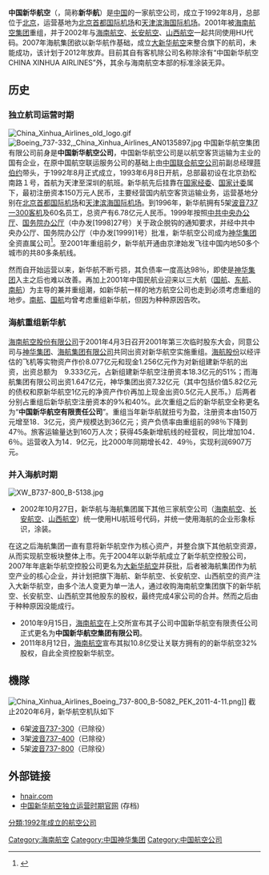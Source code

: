 {{Infobox airline
| airline = 中国新华航空<br>China Xinhua Airlines
| logo =China_Xinhua_Airlines_logo.png
| logo_size = 
| fleet_size = 
| destinations = 
| IATA = <s>XW<s>
| ICAO = <s>CXH<s>	
| callsign = <s>XINHUA<s>
| company_name =中国新华航空集团有限公司
| founded =1992年8月
| headquarters = [[北京|北京]]
| key_people = 蒋伯约（创始人）、[[陈峰|陈峰]] 
| hubs = [[北京首都国际机场|北京首都国际机场]]<br>[[天津滨海国际机场|天津滨海国际机场]]
| focus_cities =2 
| frequent_flyer = 
| lounge = 
| parent =[[海南航空|海南航空]]（[[海航集团|海航集团]]）（2002年至今）<br>[[神华集团|中国神华集团]]（1998—2002）
| alliance =
| website =[http://www.hnair.com hnair.com]
}}

'''中国新华航空'''（{{lang-en|'''China Xinhua Airlines'''}}，简称'''新华航'''）是[[中国|中国]]的一家航空公司，成立于1992年8月，总部位于[[北京|北京]]，运营基地为[[北京首都国际机场|北京首都国际机场]]和[[天津滨海国际机场|天津滨海国际机场]]。2001年被[[海南航空|海南航空]][[海航集团|集团]]重组，并于2002年与[[海南航空|海南航空]]、[[长安航空|长安航空]]、[[山西航空|山西航空]]一起共同使用HU代码。2007年海航集团欲以新华航作基础，成立[[大新华航空|大新华航空]]来整合旗下的航司，未能成功，该计划于2012年放弃。目前其自有客机除公司名称除涂有“中国新华航空 CHINA XINHUA AIRLINES”外，其余与海南航空本部的标准涂装无异。

== 历史 ==
=== 独立航司运营时期 ===
[[File:China_Xinhua_Airlines_old_logo.gif|thumb]]
[[File:Boeing_737-332,_China_Xinhua_Airlines_AN0135897.jpg|thumb]]
中国新华航空集团有限公司前身是'''中国新华航空公司'''，中国新华航空公司是以航空客货运输为主业的国有企业，在原中国航空联运服务公司的基础上由[[中国联合航空公司|中国联合航空公司]]前副总经理[[蒋伯约|蒋伯约]]带头，于1992年8月正式成立，1993年6月8日开航，总部最初设在北京劲松南路１号，首航为天津至深圳的航班。新华航先后挂靠在[[国家经委|国家经委]]、[[国家计委|国家计委]]属下，最初注册资本150万元人民币，主要经营国内航空客货运输业务，运营基地分别在[[北京首都国际机场|北京首都国际机场]]和[[天津滨海国际机场|天津滨海国际机场]]。到1996年，新华航拥有5架[[波音737|波音737一300客机]]及60名员工，总资产有6.78亿元人民币。1999年按照[[中共中央办公厅|中共中央办公厅]]、[[国务院办公厅|国务院办公厅]]（中办发[1998]27号）关于政企脱钩的通知要求，并经中共中央办公厅、国务院办公厅（中办发[1999]1号）批准，新华航空公司成为[[神华集团|神华集团]]全资直属公司<ref>{{Cite web|title=神华集团欢迎您|url=https://web.archive.org/web/20020105170750/http://www.shenhuagroup.com.cn/chinese/chengyuan/sub/xinhuahangkong.htm|work=web.archive.org|date=2002-01-05|accessdate=2019-04-06}}</ref>。至2001年重组前夕，新华航开通由京津始发飞往中国内地50多个城市的共80多条航线。

然而自开始运营以来，新华航不断亏损，其负债率一度高达98％，即使是[[神华集团|神华集团]]入主之后也难以改善。再加上2001年中国民航业迎来以三大航（[[国航|国航]]、[[东航|东航]]、[[南航|南航]]）为主导的兼并重组潮，如新华航一样的地方航空公司也走到必须考虑重组的地步。[[南航|南航]]、[[国航|国航]]均曾考虑重组新华航，但因为种种原因告吹。

=== 海航重组新华航 ===
[[海南航空股份有限公司|海南航空股份有限公司]]于2001年4月3日召开2001年第三次临时股东大会，同意公司与[[神华集团|神华集团]]、[[海航集团|海航集团有限公司]]共同出资对新华航空实施重组。[[海南航空|海航股份]]以经评估的飞机等实物资产作价8.077亿元和现金1.256亿元作为对新组建新华航的出资，出资总额为　9.333亿元，占新组建新华航空注册资本18.3亿元的51%；而海航集团有限公司出资1.647亿元，神华集团出资7.32亿元（其中包括价值5.82亿元的债权和原新华航空1亿元的净资产作价再加上现金出资0.5亿元人民币。）后两者分别占重组后新华航空注册资本的9%和40%。此次重组之后的新华航空全称更名为“'''中国新华航空有限责任公司'''”。重组当年新华航就扭亏为盈，注册资本由150万元增至18．3亿元，资产规模达到36亿元；资产负债率由重组前的98％下降到47％。旅客运输量达到160万人次；获得45条新增航线的经营权，同比增加104．6％。运营收入为14．9亿元，比2000年同期增长42．49％，实现利润6907万元。
=== 并入海航时期 ===
[[File:XW_B737-800_B-5138.jpg|thumb]]{{Main|大新华航空|海南航空}}
*2002年10月27日，新华航与海航集团属下其他三家航空公司（[[海南航空|海南航空]]、[[长安航空|长安航空]]、[[山西航空|山西航空]]）统一使用HU航班号代码，并统一使用海航的企业形象标识，涂装。
在这之后海航集团一直有意将新华航空作为核心资产，并整合旗下其他航空资源，从而实现航空板块整体上市。先于2004年以新华航成立了新华航空控股公司，2007年年底新华航空控股公司更名为[[大新华航空|大新华航空]]并获批，后者被海航集团作为航空产业的核心企业，并计划把旗下海航、新华航空、长安航空、山西航空的资产注入大新华航空，由多个法人变更为单一法人，通过收购海南航空集团旗下的新华航空、长安航空、山西航空其他股东的股权，最终完成4家公司的合并。然而之后由于种种原因没能成行。
*2010年9月15日，[[海南航空|海南航空]]在上交所宣布其子公司中国新华航空有限责任公司正式更名为'''中国新华航空集团有限公司'''。
*2011年8月12日，[[海南航空|海南航空]]宣布其拟10.8亿受让关联方拥有的的新华航空32%股权，自此全资控股新华航空。

==機隊==
[[File:China_Xinhua_Airlines_Boeing_737-800_B-5082_PEK_2011-4-11.png|thumb]]]]
截止2020年6月，新华航空机队如下
*6架[[波音737|波音737-300]]（已除役）
*3架[[波音737|波音737-400]]（已除役）
*5架[[波音737|波音737-800]]（已除役）


{{Commons category|China Xinhua Airlines}}

==外部链接==
* [http://www.hnair.com hnair.com]{{Wayback|url=http://www.hnair.com/ |date=20190819133700 }}
* [https://web.archive.org/*/http://www.chinaxinhuaair.com/ 中国新华航空独立运营时期官网] (存档)
{{中國航空公司}}
{{海航航空}}
[[Category:海南航空|Category:海南航空]]
[[Category:中国神华集团|Category:中国神华集团]]
[[Category:中国航空公司|Category:中国航空公司]]
[[分類:1992年成立的航空公司|分類:1992年成立的航空公司]]